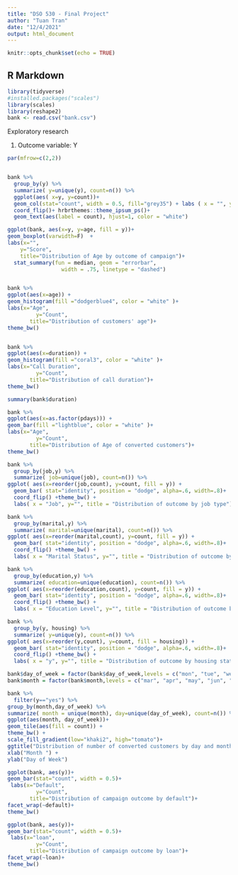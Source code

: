 ---
title: "DSO 530 - Final Project"
author: "Tuan Tran"
date: "12/4/2021"
output: html_document
---

```{r setup, include=FALSE}
knitr::opts_chunk$set(echo = TRUE)
```

## R Markdown

```{r, message = FALSE}
library(tidyverse)
#installed.packages("scales")
library(scales)
library(reshape2)
bank <- read.csv("bank.csv")

```


Exploratory research

@. Outcome variable: Y
```{r, warning=FALSE}

par(mfrow=c(2,2))


bank %>% 
  group_by(y) %>% 
  summarize( y=unique(y), count=n()) %>% 
  ggplot(aes( x=y, y=count))+
  geom_col(stat="count", width = 0.5, fill="grey35") + labs ( x = "", y="", title = "Campaign outcome" )+
  coord_flip()+ hrbrthemes::theme_ipsum_ps()+ 
  geom_text(aes(label = count), hjust=1, color = "white")

ggplot(bank, aes(x=y, y=age, fill = y))+ 
geom_boxplot(varwidth=F)  +
labs(x="",
    y="Score", 
    title="Distribution of Age by outcome of campaign")+
  stat_summary(fun = median, geom = "errorbar",
                 width = .75, linetype = "dashed")


bank %>% 
ggplot(aes(x=age)) + 
geom_histogram(fill ="dodgerblue4", color = "white" )+
labs(x="Age",
         y="Count", 
       title="Distribution of customers' age")+ 
theme_bw()


bank %>% 
ggplot(aes(x=duration)) + 
geom_histogram(fill ="coral3", color = "white" )+
labs(x="Call Duration",
         y="Count", 
       title="Distribution of call duration")+ 
theme_bw()

summary(bank$duration)

bank %>% 
ggplot(aes(x=as.factor(pdays))) + 
geom_bar(fill ="lightblue", color = "white" )+
labs(x="Age",
         y="Count", 
       title="Distribution of Age of converted customers")+ 
theme_bw()

```

```{r, warning= FALSE}

bank %>% 
  group_by(job,y) %>% 
  summarize( job=unique(job), count=n()) %>% 
ggplot( aes(x=reorder(job,count), y=count, fill = y)) +
  geom_bar( stat="identity", position = "dodge", alpha=.6, width=.8)+
  coord_flip() +theme_bw() +
  labs( x = "Job", y="", title = "Distribution of outcome by job type")

bank %>% 
  group_by(marital,y) %>% 
  summarize( marital=unique(marital), count=n()) %>% 
ggplot( aes(x=reorder(marital,count), y=count, fill = y)) +
  geom_bar( stat="identity", position = "dodge", alpha=.6, width=.8)+
  coord_flip() +theme_bw() +
  labs( x = "Marital Status", y="", title = "Distribution of outcome by Marital Status")

bank %>% 
  group_by(education,y) %>% 
  summarize( education=unique(education), count=n()) %>% 
ggplot( aes(x=reorder(education,count), y=count, fill = y)) +
  geom_bar( stat="identity", position = "dodge", alpha=.6, width=.8)+
  coord_flip() +theme_bw() +
  labs( x = "Education Level", y="", title = "Distribution of outcome by education level")

bank %>% 
  group_by(y, housing) %>% 
  summarize( y=unique(y), count=n()) %>% 
ggplot( aes(x=reorder(y,count), y=count, fill = housing)) +
  geom_bar( stat="identity", position = "dodge", alpha=.6, width=.8)+
  coord_flip() +theme_bw() +
  labs( x = "y", y="", title = "Distribution of outcome by housing status")


```


```{r}

bank$day_of_week = factor(bank$day_of_week,levels = c("mon", "tue", "wed", "thu", "fri"))
bank$month = factor(bank$month,levels = c("mar", "apr", "may", "jun", "jul", "aug", "sep", "oct", "nov", "dec"))

bank %>%
  filter(y=="yes") %>% 
group_by(month,day_of_week) %>%
summarize( month = unique(month), day=unique(day_of_week), count=n()) %>% 
ggplot(aes(month, day_of_week))+
geom_tile(aes(fill = count)) +
theme_bw() +
scale_fill_gradient(low="khaki2", high="tomato")+
ggtitle("Distribution of number of converted customers by day and month")+
xlab("Month ") +
ylab("Day of Week")

```

```{r}
ggplot(bank, aes(y))+
geom_bar(stat="count", width = 0.5)+ 
 labs(x="Default",
         y="Count", 
       title="Distribution of campaign outcome by default")+ 
facet_wrap(~default)+ 
theme_bw()

ggplot(bank, aes(y))+
geom_bar(stat="count", width = 0.5)+
 labs(x="loan",
         y="Count", 
       title="Distribution of campaign outcome by loan")+ 
facet_wrap(~loan)+
theme_bw()

```







